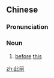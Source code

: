 ==Chinese==
{{zh-forms}}

===Pronunciation===
{{zh-pron
|m=cǐqián
|c=ci2 cin4
|cat=n
}}

===Noun===
{{zh-noun}}

# [[before]] [[this]]

[[zh:此前]]